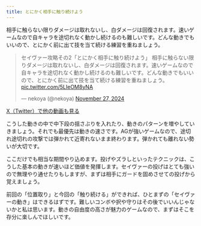 ```yaml
---
title: とにかく相手に触り続けよう
---
```


相手に触らない限りダメージは取れないし、白ダメージは回復されます。速いゲームなので自キャラを途切れなく動かし続けるのも難しいです。どんな動きでもいいので、とにかく前に出て技を当て続ける練習を重ねましょう。

<blockquote class="twitter-tweet" data-media-max-width="560"><p lang="ja" dir="ltr">セイヴァー攻略その2「とにかく相手に触り続けよう」 相手に触らない限りダメージは取れないし、白ダメージは回復されます。速いゲームなので自キャラを途切れなく動かし続けるのも難しいです。どんな動きでもいいので、とにかく前に出て技を当て続ける練習を重ねましょう。 <a href="https://t.co/5LIeOM8yNA">pic.twitter.com/5LIeOM8yNA</a></p>&mdash; nekoya (@nekoya) <a href="https://twitter.com/nekoya/status/1861766468037427512?ref_src=twsrc%5Etfw">November 27, 2024</a></blockquote> <script async src="https://platform.twitter.com/widgets.js" charset="utf-8"></script>

[X（Twitter）で他の動画も見る](https://x.com/nekoya/status/1861766468037427512)

こうした動きの中で中下段の揺さぶりを入れたり、動きのパターンを増やしていきましょう。それでも最優先は動きの速さです。AGが強いゲームなので、途切れ途切れの攻撃では弾かれて近寄れないまま終わります。弾かれても離れない勢いが大切です。

ここだけでも相当な期間やり込めます。投げやズラしといったテクニックは、こうした基本の動きが速いほど価値を発揮します。セイヴァーの投げはとても強いので無理やり通せたりもしますが、まずは相手にガードを固めさせての投げから覚えましょう。

前回の「位置取り」と今回の「触り続ける」ができれば、ひとまずの「セイヴァーの動き」はできるはずです。難しいコンボや択や守りはその後でいいんじゃないかと私は思います。動きの自由度の高さが魅力のゲームなので、まずはそこを存分に楽しんでほしいです。
